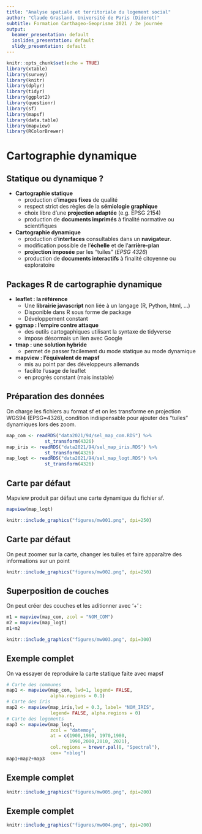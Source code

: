 ```yaml
---
title: "Analyse spatiale et territoriale du logement social"
author: "Claude Grasland, Université de Paris (Diderot)"
subtitle: Formation Carthageo-Geoprisme 2021 / 2e journée
output:
  beamer_presentation: default
  ioslides_presentation: default
  slidy_presentation: default
---
```


```r
knitr::opts_chunk$set(echo = TRUE)
library(xtable)
library(survey)
library(knitr)
library(dplyr)
library(tidyr)
library(ggplot2)
library(questionr)
library(sf)
library(mapsf)
library(data.table)
library(mapview)
library(RColorBrewer)
```



# Cartographie dynamique


## Statique ou dynamique ?

- **Cartographie statique**
  - production d'**images fixes** de qualité
  - respect strict des règles de la **sémiologie graphique** 
  - choix libre d'une **projection adaptée** (e.g. EPSG 2154) 
  - production de **documents imprimés** à finalité normative ou scientifiques
  

- **Cartographie dynamique**
  - production d'**interfaces** consultables dans un **navigateur**. 
  - modification possible de l'**échelle** et de l'**arrière-plan** 
  - **projection imposée** par les "tuiles" (*EPSG 4326*)
  - production de **documents interactifs** à finalité citoyenne ou exploratoire


## Packages R de cartographie dynamique

- **leaflet :  la référence**
  - Une **librairie javascript** non liée à un langage (R, Python, html, ...)
  - Disponible dans R sous forme de package
  - Développement constant

- **ggmap :  l'empire contre attaque**
  - des outils cartogaphiques utilisant la syntaxe de tidyverse
  - impose désormais un lien avec Google

- **tmap :  une solution hybride**
  - permet de passer facilement du mode statique au mode dynamique

- **mapview : l'équivalent de mapsf**
  - mis au point par des développeurs allemands
  - facilite l'usage de leaflet
  - en progrès constant (mais instable) 

## Préparation des données

On charge les fichiers au format sf et on les transforme en projection WGS94 (EPSG=4326), condition indispensable pour ajouter des "tuiles" dynamiques lors des zoom.  

```r
map_com <- readRDS("data2021/94/sel_map_com.RDS") %>%
              st_transform(4326)
map_iris <- readRDS("data2021/94/sel_map_iris.RDS") %>%
              st_transform(4326)
map_logt <- readRDS("data2021/94/sel_map_logt.RDS") %>%
              st_transform(4326)
```

## Carte par défaut

Mapview produit par défaut une carte dynamique du fichier sf. 

```r
mapview(map_logt)
```

```r
knitr::include_graphics("figures/mw001.png", dpi=250)
```

## Carte par défaut

On peut zoomer sur la carte, changer les tuiles et faire apparaître des informations sur un point


```r
knitr::include_graphics("figures/mw002.png", dpi=250)
```

## Superposition de couches

On peut créer des couches et les aditionner avec '+' :

```r
m1 = mapview(map_com, zcol = "NOM_COM") 
m2 = mapview(map_logt)
m1+m2
```

```r
knitr::include_graphics("figures/mw003.png", dpi=300)
```


## Exemple complet

On va essayer de reproduire la carte statique faite avec mapsf

```r
# Carte des communes
map1 <- mapview(map_com, lwd=1, legend= FALSE,
                alpha.regions = 0.1)
# Carte des iris
map2 <- mapview(map_iris,lwd = 0.3, label= "NOM_IRIS",
                legend= FALSE, alpha.regions = 0)
# Carte des logements
map3 <- mapview(map_logt,
                zcol = "datemoy",
                at = c(1900,1960, 1970,1980,
                       1990,2000,2010, 2021),
                col.regions = brewer.pal(8, "Spectral"),
                cex= "nblog")
map1+map2+map3
```

## Exemple complet

```r
knitr::include_graphics("figures/mw005.png", dpi=200)
```



## Exemple complet

```r
knitr::include_graphics("figures/mw004.png", dpi=200)
```




